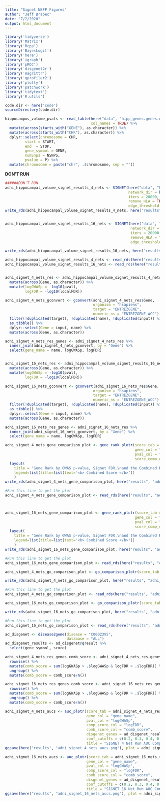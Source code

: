 ```yaml
---
title: "Signet NBFP Figures"
author: "Jeff Brabec"
date: "7/2/2020"
output: html_document
---
```


```r
library('tidyverse')
library('Matrix')
library('Rcpp')
library('BayesLogit')
library('here')
library('igraph')
library('pROC')
library('disgenet2r')
library('magrittr')
library('gprofiler2')
library('plotly')
library('patchwork')
library('tidytext')
library('R.utils')
```

```r
code.dir <- here('code')
sourceDirectory(code.dir)
```


```r

hippocampus_volume_pvals <- read_table(here("data", "hipp_genes.genes.out"),
                                       col_names = TRUE) %>% 
  mutate(across(starts_with("GENE"), as.character)) %>%
  mutate(across(starts_with("CHR"), as.character)) %>% 
  dplyr::select(chromosome = CHR, 
         start = START, 
         end  = STOP, 
         gene_symbol = GENE, 
         numSnps = NSNPS, 
         pvalue = P) %>% 
  mutate(chromosome = paste("chr", .$chromosome, sep = ""))

```

**DON'T RUN**
```r
######DON'T RUN
adni_hippocampal_volume_signet_results_4_nets <- SIGNET(here("data", "hipp_genes_for_signet.txt"),
                                                        network_dir = here("hb_top_4_brain_nets"),
                                                        iters = 20000,
                                                        remove_HLA = TRUE,
                                                        edge_threshold = 0)
write_rds(adni_hippocampal_volume_signet_results_4_nets, here("results", "adni_hippocampal_volume_signet_results_4_nets.rds"))


adni_hippocampal_volume_signet_results_16_nets <- SIGNET(here("data", "hipp_genes_for_signet.txt"), 
                                                         network_dir = here("hb_top_brain_nets"),
                                                         iters = 20000,
                                                         remove_HLA = TRUE,
                                                         edge_threshold = 0)

write_rds(adni_hippocampal_volume_signet_results_16_nets, here("results", "adni_hippocampal_volume_signet_results_16_nets.rds"))

```


```r
adni_hippocampal_volume_signet_results_4_nets <- read_rds(here("results", "adni_hippocampal_volume_signet_results_4_nets.rds"))
adni_hippocampal_volume_signet_results_16_nets <- read_rds(here("results", "adni_hippocampal_volume_signet_results_16_nets.rds"))


adni_signet_4_nets_res <- adni_hippocampal_volume_signet_results_4_nets$data %>% 
  mutate(across(Gene, as.character)) %>% 
  mutate(logGWASp = -log10(pval),
         logFDR = -log10(localFDR))

adni_signet_4_nets_gconvert <- gconvert(adni_signet_4_nets_res$Gene,
                                        organism = "hsapiens",
                                        target = "ENTREZGENE",
                                        numeric_ns = "ENTREZGENE_ACC") %>% 
  filter(!duplicated(target), !duplicated(name), !duplicated(input)) %>% 
  as_tibble() %>% 
  dplyr::select(Gene = input, name) %>% 
  mutate(across(Gene, as.character))

adni_signet_4_nets_res_genes <- adni_signet_4_nets_res %>% 
  inner_join(adni_signet_4_nets_gconvert, by = "Gene") %>% 
  select(gene_name = name, logGWASp, logFDR)


adni_signet_16_nets_res <- adni_hippocampal_volume_signet_results_16_nets$data %>% 
  mutate(across(Gene, as.character)) %>% 
  mutate(logGWASp = -log10(pval),
         logFDR = -log10(localFDR)) 

adni_signet_16_nets_gconvert <- gconvert(adni_signet_16_nets_res$Gene,
                                        organism = "hsapiens",
                                        target = "ENTREZGENE",
                                        numeric_ns = "ENTREZGENE_ACC") %>% 
  filter(!duplicated(target), !duplicated(name), !duplicated(input)) %>% 
  as_tibble() %>% 
  dplyr::select(Gene = input, name) %>% 
  mutate(across(Gene, as.character))

adni_signet_16_nets_res_genes <- adni_signet_16_nets_res %>% 
  inner_join(adni_signet_16_nets_gconvert, by = "Gene") %>% 
  select(gene_name = name, logGWASp, logFDR)


```

```r
adni_signet_4_nets_gene_comparison_plot <- gene_rank_plotr(score_tab = adni_signet_4_nets_res_genes, 
                                                           gene_col = "gene_name", 
                                                           pval_col = "logGWASp",
                                                           score_comp_col = "logFDR") %>% 
  layout(
    title = "Gene Rank by GWAS p-value, Signet FDR,\nand the Combined Ranking of the Two | 4 Networks",
    legend=list(title=list(text='<b> Combined Score </b>'))
    )
write_rds(adni_signet_4_nets_gene_comparison_plot, here("results", "adni_signet_4_nets_gene_comparison_plot.rds"))

#Run this line to get the plot
adni_signet_4_nets_gene_comparison_plot <- read_rds(here("results", "adni_signet_4_nets_gene_comparison_plot.rds"))



adni_signet_16_nets_gene_comparison_plot <- gene_rank_plotr(score_tab = adni_signet_16_nets_res_genes, 
                                                           gene_col = "gene_name", 
                                                           pval_col = "logGWASp",
                                                           score_comp_col = "logFDR") %>% 
  layout(
    title = "Gene Rank by GWAS p-value, Signet FDR,\nand the Combined Ranking of the Two | 16 Networks",
    legend=list(title=list(text='<b> Combined Score </b>'))
    )
write_rds(adni_signet_16_nets_gene_comparison_plot, here("results", "adni_signet_16_nets_gene_comparison_plot.rds"))

#Run this line to get the plot
adni_signet_16_nets_gene_comparison_plot <- read_rds(here("results", "adni_signet_16_nets_gene_comparison_plot.rds"))

```

```r
adni_signet_4_nets_go_comparison_plot <- go_comparison_plotr(score_tab = adni_signet_4_nets_res, gene_col = "Gene", pval_col = "logGWASp", score_comp_col = "logFDR", num_nets = "4")

write_rds(adni_signet_4_nets_go_comparison_plot, here("results", "adni_signet_4_nets_go_comparison_plot.rds"))

#Run this line to get the plot
adni_signet_4_nets_go_comparison_plot <- read_rds(here("results", "adni_signet_4_nets_go_comparison_plot.rds"))

adni_signet_16_nets_go_comparison_plot <- go_comparison_plotr(score_tab = adni_signet_16_nets_res, gene_col = "Gene", pval_col = "logGWASp", score_comp_col = "logFDR", num_nets = "16")

write_rds(adni_signet_16_nets_go_comparison_plot, here("results", "adni_signet_16_nets_go_comparison_plot.rds"))

#Run this line to get the plot
adni_signet_16_nets_go_comparison_plot <- read_rds(here("results", "adni_signet_16_nets_go_comparison_plot.rds"))
```

```r
ad_disgenet <- disease2gene(disease = "C0002395",
                            database = "ALL")
ad_disgenet_results <- ad_disgenet@qresult %>% 
  select(gene_symbol, score)
```

```r
adni_signet_4_nets_res_genes_comb_score <- adni_signet_4_nets_res_genes %>% 
  rowwise() %>% 
  mutate(comb_score = sum(logGWASp > .$logGWASp & logFDR > .$logFDR)) %>%
  ungroup() %>%
  mutate(comb_score = comb_score/n())

adni_signet_16_nets_res_genes_comb_score <- adni_signet_16_nets_res_genes %>% 
  rowwise() %>% 
  mutate(comb_score = sum(logGWASp > .$logGWASp & logFDR > .$logFDR)) %>%
  ungroup() %>%
  mutate(comb_score = comb_score/n())

adni_signet_4_nets_aucs <- auc_plotr(score_tab = adni_signet_4_nets_res_genes_comb_score,
                                     gene_col = "gene_name",
                                     pval_col = "logGWASp",
                                     comp_score_col = "logFDR",
                                     comb_score_col = "comb_score",
                                     disgenet_genes = ad_disgenet_results,
                                     conf_cutoffs = c(0.2, 0.3, 0.4, 0.5),
                                     title = "SIGNET 4 Net Run AUC Comparison")
ggsave(here("results", "adni_signet_4_nets_aucs.png"), plot = adni_signet_4_nets_aucs)

adni_signet_16_nets_aucs <- auc_plotr(score_tab = adni_signet_16_nets_res_genes_comb_score,
                                     gene_col = "gene_name",
                                     pval_col = "logGWASp",
                                     comp_score_col = "logFDR",
                                     comb_score_col = "comb_score",
                                     disgenet_genes = ad_disgenet_results,
                                     conf_cutoffs = c(0.2, 0.3, 0.4, 0.5),
                                     title = "SIGNET 16 Net Run AUC Comparison")
ggsave(here("results", "adni_signet_16_nets_aucs.png"), plot = adni_signet_16_nets_aucs)
```

